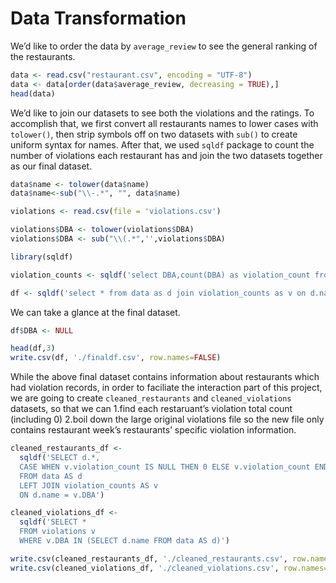# Data Transformation

We'd like to order the data by `average_review` to see the general ranking of the restaurants.

```r
data <- read.csv("restaurant.csv", encoding = "UTF-8")
data <- data[order(data$average_review, decreasing = TRUE),]
head(data)
```
We'd like to join our datasets to see both the violations and the ratings. To accomplish that, we first convert all restaurants names to lower cases with `tolower()`, then strip symbols off on two datasets with `sub()` to create uniform syntax for names. After that, we used `sqldf` package to count the number of violations each restaurant has and join the two datasets together as our final dataset.

```r

data$name <- tolower(data$name)
data$name<-sub("\\-.*", "", data$name)

violations <- read.csv(file = 'violations.csv')

violations$DBA <- tolower(violations$DBA)
violations$DBA <- sub("\\(.*",'',violations$DBA)

library(sqldf)

violation_counts <- sqldf('select DBA,count(DBA) as violation_count from violations group by DBA')

df <- sqldf('select * from data as d join violation_counts as v on d.name = v.DBA')
```
We can take a glance at the final dataset.

```r
df$DBA <- NULL

head(df,3)
write.csv(df, './finaldf.csv', row.names=FALSE)
```

While the above final dataset contains information about restaurants which had violation records, in order to faciliate the interaction part of this project, we are going to create `cleaned_restaurants` and `cleaned_violations` datasets, so that we can 1.find each restaruant's violation total count (including 0) 2.boil down the large original violations file so the new file only contains restaurant week's restaurants' specific violation information.

```r
cleaned_restaurants_df <-
  sqldf('SELECT d.*,
  CASE WHEN v.violation_count IS NULL THEN 0 ELSE v.violation_count END AS violation_count
  FROM data AS d 
  LEFT JOIN violation_counts AS v 
  ON d.name = v.DBA')

cleaned_violations_df <-
  sqldf('SELECT *
  FROM violations v
  WHERE v.DBA IN (SELECT d.name FROM data AS d)')

write.csv(cleaned_restaurants_df, './cleaned_restaurants.csv', row.names=FALSE)
write.csv(cleaned_violations_df, './cleaned_violations.csv', row.names=FALSE)
```